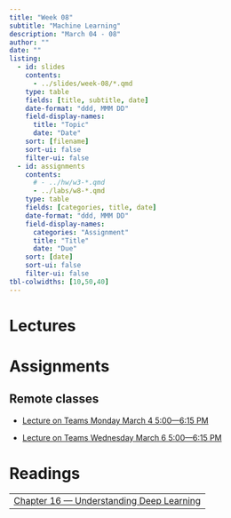 ```yaml
---
title: "Week 08"
subtitle: "Machine Learning"
description: "March 04 - 08"
author: ""
date: ""
listing:
  - id: slides
    contents:
      - ../slides/week-08/*.qmd
    type: table
    fields: [title, subtitle, date]
    date-format: "ddd, MMM DD"
    field-display-names:
      title: "Topic"
      date: "Date"
    sort: [filename]
    sort-ui: false
    filter-ui: false
  - id: assignments
    contents:
      # - ../hw/w3-*.qmd
      - ../labs/w8-*.qmd
    type: table
    fields: [categories, title, date]
    date-format: "ddd, MMM DD"
    field-display-names:
      categories: "Assignment"
      title: "Title"
      date: "Due"
    sort: [date]
    sort-ui: false
    filter-ui: false
tbl-colwidths: [10,50,40]
---
```


# Lectures

::: {#slides}
:::

# Assignments

::: {#assignments}
:::

## Remote classes

- [Lecture on Teams Monday March 4 5:00---6:15 PM](https://teams.microsoft.com/l/meetup-join/19%3ameeting_OTZiYjE2NWUtZGViYy00MDg2LTk2OTEtY2ZjZTJlN2M2NzQ1%40thread.v2/0?context=%7b%22Tid%22%3a%22482198bb-ae7b-4b25-8b7a-6d7f32faa083%22%2c%22Oid%22%3a%225ab691ae-3f0c-4272-9570-6b19637a33d5%22%7d)

- [Lecture on Teams Wednesday March 6 5:00---6:15 PM](https://teams.microsoft.com/l/meetup-join/19%3ameeting_Yzc5NmU5OWUtZWFkMi00ZWVlLTkzYzUtYTM1OGM0ZWE3MmI2%40thread.v2/0?context=%7b%22Tid%22%3a%22482198bb-ae7b-4b25-8b7a-6d7f32faa083%22%2c%22Oid%22%3a%225ab691ae-3f0c-4272-9570-6b19637a33d5%22%7d)


# Readings

|                                                                                                           |
|-----------------------------------------------------------------------------------------------------------|
| [Chapter 16 --- Understanding Deep Learning](https://udlbook.github.io/udlbook/)                 | 
